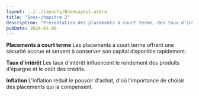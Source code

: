 ```yaml
---
layout: ../../layouts/BaseLayout.astro
title: "Sous-chapitre 2"
description: "Présentation des placements à court terme, des taux d'intérêt et de l'effet de l'inflation."
pubDate: 2024-01-06
---
```


**Placements à court terme**
Les placements à court terme offrent une sécurité accrue et servent à conserver son capital disponible rapidement.

**Taux d'intérêt**
Les taux d'intérêt influencent le rendement des produits d'épargne et le coût des crédits.

**Inflation**
L'inflation réduit le pouvoir d'achat, d'où l'importance de choisir des placements qui la compensent.

